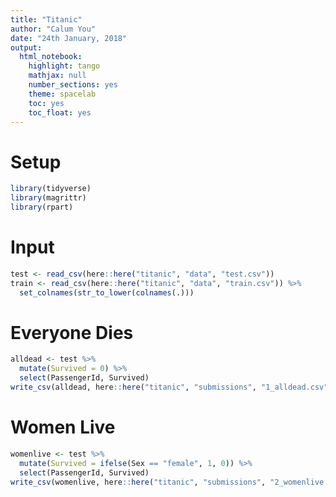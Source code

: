```yaml
---
title: "Titanic"
author: "Calum You"
date: "24th January, 2018"
output:
  html_notebook:
    highlight: tango
    mathjax: null
    number_sections: yes
    theme: spacelab
    toc: yes
    toc_float: yes
---
```


# Setup
```r
library(tidyverse)
library(magrittr)
library(rpart)
```

# Input
```r
test <- read_csv(here::here("titanic", "data", "test.csv"))
train <- read_csv(here::here("titanic", "data", "train.csv")) %>%
  set_colnames(str_to_lower(colnames(.)))
```
# Everyone Dies
```r
alldead <- test %>%
  mutate(Survived = 0) %>%
  select(PassengerId, Survived)
write_csv(alldead, here::here("titanic", "submissions", "1_alldead.csv"))
```

# Women Live
```r
womenlive <- test %>%
  mutate(Survived = ifelse(Sex == "female", 1, 0)) %>%
  select(PassengerId, Survived)
write_csv(womenlive, here::here("titanic", "submissions", "2_womenlive.csv"))
```

